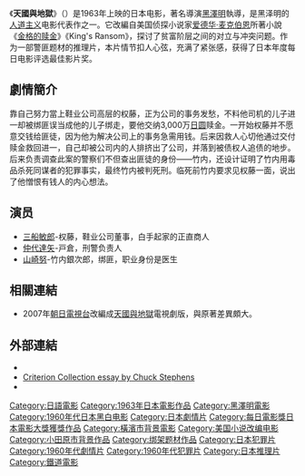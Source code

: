 {{Infobox_Film
|name               = 天國與地獄 
|original_name      = {{lang|ja|天国と地獄}}
|image              = Tengoku to jigoku.jpg
|caption            = 原版日语海报
|writer             = [[小國英雄|小國英雄]]<br>[[Evan_Hunter|Evan Hunter]] (novel King's Ransom)<br>[[菊島隆三|菊島隆三]]<br>[[黑澤明|黑澤明]]<br>[[久板榮二郎|久板榮二郎]]
|starring           = [[三船敏郎|三船敏郎]]<br>[[仲代達矢|仲代達矢]]<br>[[香川京子|香川京子]]<br>[[三橋達也|三橋達也]]<br>[[石山健二郎|石山健二郎]]<br>[[木村功|木村功]]<br>[[加藤武|加藤武]]<br>[[志村喬|志村喬]]<br>[[山崎努|山崎努]]<br>[[佐田豐|佐田豐]]<br>[[伊藤雄之助|伊藤雄之助]]<br>[[中村伸郎|中村伸郎]]<br>[[田崎潤|田崎潤]]<br>[[三井弘次|三井弘次]]<br>[[藤田進_(日本演員)|藤田進]]
|director           = [[黑澤明|黑澤明]]
|cinematography     = [[中井朝一|中井朝一]]<br>[[齋藤孝雄|齋藤孝雄]]
|producer           = [[菊島隆三|菊島隆三]]<br>[[黑澤明|黑澤明]]<br>[[田中友幸|田中友幸]]
|music              = [[佐藤勝|佐藤勝]]
|distributor        = [[東寶|東寶]]<br>[[The_Criterion_Collection|The Criterion Collection]]
|released           = {{flagicon|Japan}} 1963年3月1日  <br>{{flagicon|United States}} 1963年11月26日
|runtime            = 143 分
|language           = [[日語|日語]]
|amg_id             = 1:22353
|imdb_id            = 0057565
|budget             =
}}
《'''天國與地獄'''》（{{lang-ja|'''天国と地獄'''、'''てんごくとじごく'''}}）是1963年上映的日本电影，著名導演[[黑澤明|黑澤明]]執導，是黑泽明的[[人道主义|人道主义]]电影代表作之一。它改編自美国侦探小说家[[爱德华‧麦克伯恩|爱德华‧麦克伯恩]]所著小說《[[金格的赎金|金格的赎金]]》《King's Ransom》，探讨了贫富阶层之间的对立与冲突问题。作为一部警匪题材的推理片，本片情节扣人心弦，充满了紧张感，获得了日本年度每日电影评选最佳影片奖。

==劇情簡介==
靠自己努力當上鞋业公司高层的权藤，正为公司的事务发愁，不料他司机的儿子进一却被绑匪误当成他的儿子绑走，要他交纳3,000万[[日圆|日圆]]赎金。一开始权藤并不愿意交钱给匪徒，因为他为解决公司上的事务急需用钱。后来因救人心切他通过交付赎金救回进一，自己却被公司内的人排挤出了公司，并落到被债权人追债的地步。后来负责调查此案的警察们不但查出匪徒的身份——竹内，还设计证明了竹内用毒品杀死同谋者的犯罪事实，最终竹内被判死刑。临死前竹内要求见权藤一面，说出了他憎恨有钱人的内心想法。

==演员==
*[[三船敏郎|三船敏郎]]-权藤，鞋业公司董事，白手起家的正直商人
*[[仲代達矢|仲代達矢]]-戸倉，刑警负责人
*[[山崎努|山崎努]]-竹内銀次郎，绑匪，职业身份是医生

==相關連結==
*2007年[[朝日電視台|朝日電視台]]改編成[[天國與地獄_(電視劇)|天國與地獄]]電視劇版，與原著差異頗大。

==外部連結==
*{{imdb title|id=0057565|title=Tengoku to jigoku}}
*[http://www.criterion.com/asp/release.asp?id=24&eid=38&section=essay Criterion Collection essay by Chuck Stephens] {{Wayback|url=http://www.criterion.com/asp/release.asp?id=24&eid=38&section=essay |date=20080513031946 }}
*{{cite web|url=http://www.jmdb.ne.jp/1963/cm000750.htm|title=天国と地獄 (Tengoku to jigoku)|accessdate=2007-07-16|4=|publisher=[[Japanese_Movie_Database|Japanese Movie Database]]|archive-date=2019-09-04|archive-url=https://web.archive.org/web/20190904131046/http://www.jmdb.ne.jp/1963/cm000750.htm|dead-url=no}}

{{黑澤明監督作品}}
{{每日電影獎日本電影大獎}}
{{DEFAULTSORT:Tengoku to Jigoku}}
[[Category:日語電影|Category:日語電影]]
[[Category:1963年日本電影作品|Category:1963年日本電影作品]]
[[Category:黑澤明電影|Category:黑澤明電影]]
[[Category:1960年代日本黑白电影|Category:1960年代日本黑白电影]]
[[Category:日本劇情片|Category:日本劇情片]]
[[Category:每日電影獎日本電影大獎獲獎作品|Category:每日電影獎日本電影大獎獲獎作品]]
[[Category:橫濱市背景電影|Category:橫濱市背景電影]]
[[Category:美国小说改编电影|Category:美国小说改编电影]]
[[Category:小田原市背景作品|Category:小田原市背景作品]]
[[Category:绑架题材作品|Category:绑架题材作品]]
[[Category:日本犯罪片|Category:日本犯罪片]]
[[Category:1960年代劇情片|Category:1960年代劇情片]]
[[Category:1960年代犯罪片|Category:1960年代犯罪片]]
[[Category:日本推理片|Category:日本推理片]]
[[Category:鐵道電影|Category:鐵道電影]]